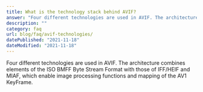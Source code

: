 ```yaml
---
title: What is the technology stack behind AVIF?
answer: "Four different technologies are used in AVIF. The architecture combines elements of the ISO BMFF Byte Stream Format with those of IFF/HEIF and MIAF, which enable image processing functions and mapping of the AV1 KeyFrame."
description: ""
category: faq
url: blog/faq/avif-technologies/
datePublished: "2021-11-18"
dateModified: "2021-11-18"
---
```


Four different technologies are used in AVIF. The architecture combines elements of the ISO BMFF Byte Stream Format with those of IFF/HEIF and MIAF, which enable image processing functions and mapping of the AV1 KeyFrame.
